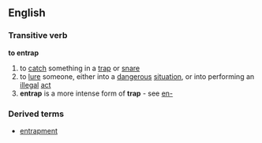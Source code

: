 ==English==
=== Transitive verb ===
'''to entrap'''
# to [[catch]] something in a [[trap]] or [[snare]]
# to [[lure]] someone, either into a [[dangerous]] [[situation]], or into performing an [[illegal]] [[act]]
# '''entrap''' is a more intense form of '''trap''' - see [[en-]]

===Derived terms===
*[[entrapment]]
